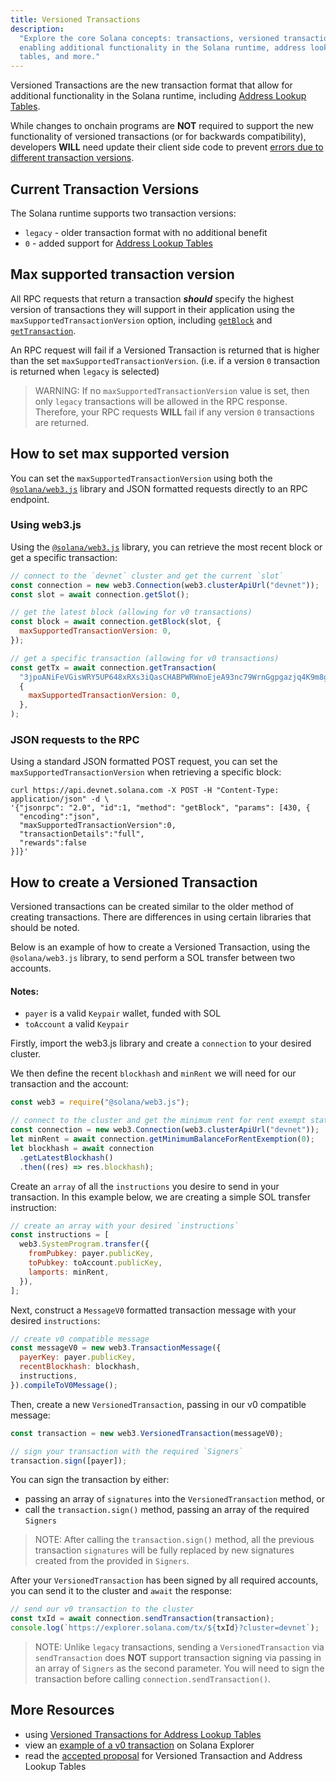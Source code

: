 ```yaml
---
title: Versioned Transactions
description:
  "Explore the core Solana concepts: transactions, versioned transactions,
  enabling additional functionality in the Solana runtime, address lookup
  tables, and more."
---
```


Versioned Transactions are the new transaction format that allow for additional
functionality in the Solana runtime, including
[Address Lookup Tables](/docs/advanced/lookup-tables).

While changes to onchain programs are **NOT** required to support the new
functionality of versioned transactions (or for backwards compatibility),
developers **WILL** need update their client side code to prevent
[errors due to different transaction versions](#max-supported-transaction-version).

## Current Transaction Versions

The Solana runtime supports two transaction versions:

- `legacy` - older transaction format with no additional benefit
- `0` - added support for [Address Lookup Tables](/docs/advanced/lookup-tables)

## Max supported transaction version

All RPC requests that return a transaction **_should_** specify the highest
version of transactions they will support in their application using the
`maxSupportedTransactionVersion` option, including
[`getBlock`](/docs/rpc/http/getblock) and
[`getTransaction`](/docs/rpc/http/gettransaction).

An RPC request will fail if a Versioned Transaction is returned that is higher
than the set `maxSupportedTransactionVersion`. (i.e. if a version `0`
transaction is returned when `legacy` is selected)

> WARNING: If no `maxSupportedTransactionVersion` value is set, then only
> `legacy` transactions will be allowed in the RPC response. Therefore, your RPC
> requests **WILL** fail if any version `0` transactions are returned.

## How to set max supported version

You can set the `maxSupportedTransactionVersion` using both the
[`@solana/web3.js`](https://solana-labs.github.io/solana-web3.js/v1.x/) library
and JSON formatted requests directly to an RPC endpoint.

### Using web3.js

Using the
[`@solana/web3.js`](https://solana-labs.github.io/solana-web3.js/v1.x/) library,
you can retrieve the most recent block or get a specific transaction:

```js
// connect to the `devnet` cluster and get the current `slot`
const connection = new web3.Connection(web3.clusterApiUrl("devnet"));
const slot = await connection.getSlot();

// get the latest block (allowing for v0 transactions)
const block = await connection.getBlock(slot, {
  maxSupportedTransactionVersion: 0,
});

// get a specific transaction (allowing for v0 transactions)
const getTx = await connection.getTransaction(
  "3jpoANiFeVGisWRY5UP648xRXs3iQasCHABPWRWnoEjeA93nc79WrnGgpgazjq4K9m8g2NJoyKoWBV1Kx5VmtwHQ",
  {
    maxSupportedTransactionVersion: 0,
  },
);
```

### JSON requests to the RPC

Using a standard JSON formatted POST request, you can set the
`maxSupportedTransactionVersion` when retrieving a specific block:

```shell
curl https://api.devnet.solana.com -X POST -H "Content-Type: application/json" -d \
'{"jsonrpc": "2.0", "id":1, "method": "getBlock", "params": [430, {
  "encoding":"json",
  "maxSupportedTransactionVersion":0,
  "transactionDetails":"full",
  "rewards":false
}]}'
```

## How to create a Versioned Transaction

Versioned transactions can be created similar to the older method of creating
transactions. There are differences in using certain libraries that should be
noted.

Below is an example of how to create a Versioned Transaction, using the
`@solana/web3.js` library, to send perform a SOL transfer between two accounts.

#### Notes:

- `payer` is a valid `Keypair` wallet, funded with SOL
- `toAccount` a valid `Keypair`

Firstly, import the web3.js library and create a `connection` to your desired
cluster.

We then define the recent `blockhash` and `minRent` we will need for our
transaction and the account:

```js
const web3 = require("@solana/web3.js");

// connect to the cluster and get the minimum rent for rent exempt status
const connection = new web3.Connection(web3.clusterApiUrl("devnet"));
let minRent = await connection.getMinimumBalanceForRentExemption(0);
let blockhash = await connection
  .getLatestBlockhash()
  .then((res) => res.blockhash);
```

Create an `array` of all the `instructions` you desire to send in your
transaction. In this example below, we are creating a simple SOL transfer
instruction:

```js
// create an array with your desired `instructions`
const instructions = [
  web3.SystemProgram.transfer({
    fromPubkey: payer.publicKey,
    toPubkey: toAccount.publicKey,
    lamports: minRent,
  }),
];
```

Next, construct a `MessageV0` formatted transaction message with your desired
`instructions`:

```js
// create v0 compatible message
const messageV0 = new web3.TransactionMessage({
  payerKey: payer.publicKey,
  recentBlockhash: blockhash,
  instructions,
}).compileToV0Message();
```

Then, create a new `VersionedTransaction`, passing in our v0 compatible message:

```js
const transaction = new web3.VersionedTransaction(messageV0);

// sign your transaction with the required `Signers`
transaction.sign([payer]);
```

You can sign the transaction by either:

- passing an array of `signatures` into the `VersionedTransaction` method, or
- call the `transaction.sign()` method, passing an array of the required
  `Signers`

> NOTE: After calling the `transaction.sign()` method, all the previous
> transaction `signatures` will be fully replaced by new signatures created from
> the provided in `Signers`.

After your `VersionedTransaction` has been signed by all required accounts, you
can send it to the cluster and `await` the response:

```js
// send our v0 transaction to the cluster
const txId = await connection.sendTransaction(transaction);
console.log(`https://explorer.solana.com/tx/${txId}?cluster=devnet`);
```

> NOTE: Unlike `legacy` transactions, sending a `VersionedTransaction` via
> `sendTransaction` does **NOT** support transaction signing via passing in an
> array of `Signers` as the second parameter. You will need to sign the
> transaction before calling `connection.sendTransaction()`.

## More Resources

- using
  [Versioned Transactions for Address Lookup Tables](/docs/advanced/lookup-tables#how-to-create-an-address-lookup-table)
- view an
  [example of a v0 transaction](https://explorer.solana.com/tx/h9WQsqSUYhFvrbJWKFPaXximJpLf6Z568NW1j6PBn3f7GPzQXe9PYMYbmWSUFHwgnUmycDNbEX9cr6WjUWkUFKx/?cluster=devnet)
  on Solana Explorer
- read the
  [accepted proposal](https://docs.anza.xyz/proposals/versioned-transactions)
  for Versioned Transaction and Address Lookup Tables
